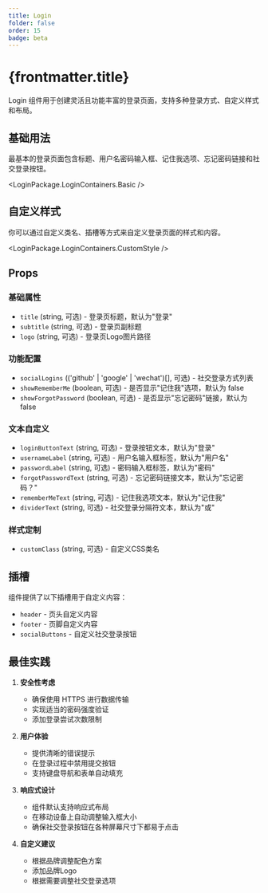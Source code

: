 ```yaml
---
title: Login
folder: false
order: 15
badge: beta
---
```



# {frontmatter.title}

Login 组件用于创建灵活且功能丰富的登录页面，支持多种登录方式、自定义样式和布局。

## 基础用法

最基本的登录页面包含标题、用户名密码输入框、记住我选项、忘记密码链接和社交登录按钮。

<LoginPackage.LoginContainers.Basic />

## 自定义样式

你可以通过自定义类名、插槽等方式来自定义登录页面的样式和内容。

<LoginPackage.LoginContainers.CustomStyle />

## Props

### 基础属性
- `title` (string, 可选) - 登录页标题，默认为"登录"
- `subtitle` (string, 可选) - 登录页副标题
- `logo` (string, 可选) - 登录页Logo图片路径

### 功能配置
- `socialLogins` (('github' | 'google' | 'wechat')[], 可选) - 社交登录方式列表
- `showRememberMe` (boolean, 可选) - 是否显示"记住我"选项，默认为 false
- `showForgotPassword` (boolean, 可选) - 是否显示"忘记密码"链接，默认为 false

### 文本自定义
- `loginButtonText` (string, 可选) - 登录按钮文本，默认为"登录"
- `usernameLabel` (string, 可选) - 用户名输入框标签，默认为"用户名"
- `passwordLabel` (string, 可选) - 密码输入框标签，默认为"密码"
- `forgotPasswordText` (string, 可选) - 忘记密码链接文本，默认为"忘记密码？"
- `rememberMeText` (string, 可选) - 记住我选项文本，默认为"记住我"
- `dividerText` (string, 可选) - 社交登录分隔符文本，默认为"或"

### 样式定制
- `customClass` (string, 可选) - 自定义CSS类名

## 插槽

组件提供了以下插槽用于自定义内容：

- `header` - 页头自定义内容
- `footer` - 页脚自定义内容
- `socialButtons` - 自定义社交登录按钮

## 最佳实践

1. **安全性考虑**
   - 确保使用 HTTPS 进行数据传输
   - 实现适当的密码强度验证
   - 添加登录尝试次数限制

2. **用户体验**
   - 提供清晰的错误提示
   - 在登录过程中禁用提交按钮
   - 支持键盘导航和表单自动填充

3. **响应式设计**
   - 组件默认支持响应式布局
   - 在移动设备上自动调整输入框大小
   - 确保社交登录按钮在各种屏幕尺寸下都易于点击

4. **自定义建议**
   - 根据品牌调整配色方案
   - 添加品牌Logo
   - 根据需要调整社交登录选项 
